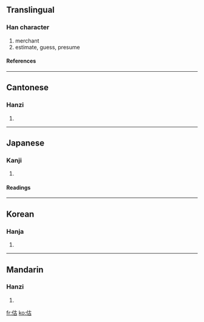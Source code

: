 ==Translingual==
===Han character===
{{Han char|rad=人|as=05|sn=7|four=2426<sub>0</sub>|canj=人十口 (OJR)}}
# merchant
# estimate, guess, presume
====References====
{{Han ref|kx=0096.170|dkj=00467|dj=0205.010|hdz=10129.150|uh=4F30|ud=20272|bh=A6F4|bd=42740}}
----
==Cantonese==
===Hanzi===
{{yue-hanzi|jyut=|y=gu2, gu3}}
# {{defn|Cantonese}}
----
==Japanese==
===Kanji===
{{ja-kanji|grade=|rs=人05}}
# {{defn|Japanese}}
====Readings====
{{ja-readings|on=[[こ]] (ko)|kun=[[あきなう]] (akinau), [[あたい]] (atai)}}
----
==Korean==
===Hanja===
{{ko-hanja|hangeul=고|rv=go|mr=ko}}
# {{defn|Korean}}
----
==Mandarin==
===Hanzi===
{{cmn-hanzi|pin=[[gū]] (gu1), [[gǔ]] (gu3), [[gù]] (gu4)|wg=ku<sup>1</sup>, ku<sup>3</sup>, ku<sup>4</sup>}}
# {{defn|Mandarin}}

[[fr:估]]
[[ko:估]]